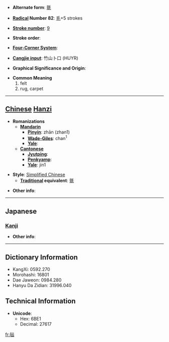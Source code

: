 * '''Alternate form''': [[氈]]

* '''[[Wiktionary:Chinese radical index| Radical]] Number 82''': [[Wiktionary:Chinese radical index 毛|毛]]+5 strokes

* '''[[Wiktionary:Chinese total strokes index|Stroke number]]''': [[Wiktionary:Chinese total strokes index 9|9]]

* '''Stroke order''': 

* '''[[Wiktionary:Chinese four corner index|Four-Corner System]]''': 

* '''[[Wiktionary:Chinese Cangjie index|Cangjie input]]''': 竹山卜口 (HUYR)

* '''Graphical Significance and Origin''': 

* '''Common Meaning'''
*#felt
*# rug, carpet


----

== [[Chinese]] [[Hanzi]] ==

* '''Romanizations'''
** '''[[Mandarin]]'''
*** '''[[Pinyin]]''': zhān (zhan1)
*** '''[[Wade-Giles]]''': chan<sup>1</sup>
*** '''[[Yale]]''': 
** '''[[Cantonese]]'''
*** '''[[Jyutping]]''':
*** '''[[Penkyamp]]''': 
*** '''[[Yale]]''': jin1

* '''Style''': [[Simplified Chinese]] 
** '''[[Traditional Chinese|Traditional]] equivalent''': [[氈]]

* '''Other info''': 

----

==Japanese==
===[[Kanji]]===
{{kanji|on readings=[[せん]] (sen)
|kun readings=[[もうせん]] (mousen)
}}

* '''Other info''':  

----

== Dictionary Information ==

* KangXi: 0592.270
* Morohashi: 16801
* Dae Jaweon: 0984.280
* Hanyu Da Zidian: 31996.040

== Technical Information ==

* '''Unicode''':
** Hex: 6BE1
** Decimal: 27617

[[fr:毡]]